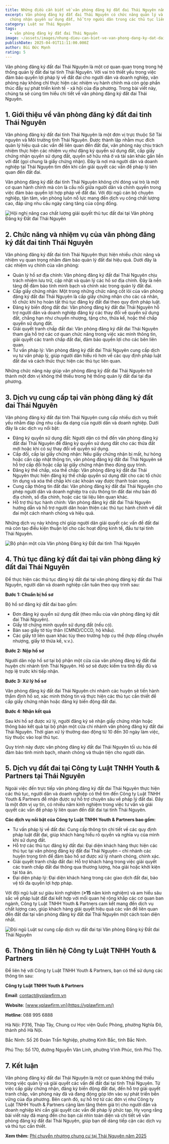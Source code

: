```yaml
---
title: Những điều cần biết về văn phòng đăng ký đất đai Thái Nguyên năm 2025
excerpt: Văn phòng đăng ký đất đai Thái Nguyên có chức năng quản lý và cấp giấy
  chứng nhận quyền sử dụng đất, hỗ trợ người dân trong các thủ tục liên quan
category: Luật sư Thái Nguyên
tags:
  - văn phòng đăng ký đất đai Thái Nguyên
image: ~/assets/images/nhung-dieu-can-biet-ve-van-phong-dang-ky-dat-dai-tinh-thai-nguyen-nam2025.jpg
publishDate: 2025-04-01T11:11:00.000Z
author: Bùi Đức Mạnh
rating: 5
---
```

Văn phòng đăng ký đất đai Thái Nguyên là một cơ quan quan trọng trong hệ thống quản lý đất đai tại tỉnh Thái Nguyên. Với vai trò thiết yếu trong việc đảm bảo quyền lợi pháp lý về đất đai cho người dân và doanh nghiệp, văn phòng này không chỉ thực hiện các nhiệm vụ hành chính mà còn góp phần thúc đẩy sự phát triển kinh tế - xã hội của địa phương. Trong bài viết này, chúng ta sẽ cùng tìm hiểu chi tiết về văn phòng đăng ký đất đai Thái Nguyên.

## 1. Giới thiệu về văn phòng đăng ký đất đai tỉnh Thái Nguyên

Văn phòng đăng ký đất đai tỉnh Thái Nguyên là một đơn vị trực thuộc Sở Tài nguyên và Môi trường tỉnh Thái Nguyên. Được thành lập nhằm mục đích quản lý hiệu quả các vấn đề liên quan đến đất đai, văn phòng này chịu trách nhiệm thực hiện các nhiệm vụ như đăng ký quyền sử dụng đất, cấp giấy chứng nhận quyền sử dụng đất, quyền sở hữu nhà ở và tài sản khác gắn liền với đất (gọi chung là giấy chứng nhận). Đây là nơi mà người dân và doanh nghiệp tại Thái Nguyên tìm đến khi cần giải quyết các vấn đề pháp lý liên quan đến đất đai.

Văn phòng đăng ký đất đai tỉnh Thái Nguyên không chỉ đóng vai trò là một cơ quan hành chính mà còn là cầu nối giữa người dân và chính quyền trong việc đảm bảo quyền lợi hợp pháp về đất đai. Với đội ngũ cán bộ chuyên nghiệp, tận tâm, văn phòng luôn nỗ lực mang đến dịch vụ công chất lượng cao, đáp ứng nhu cầu ngày càng tăng của cộng đồng.

![Hội nghị nâng cao chất lượng giải quyết thủ tục đất đai tại Văn phòng Đăng ký Đất đai Thái Nguyên](~/assets/images/hoi-nghi-nang-cao-chat-luong-giai-quyet-thu-tuc-dat-dai-tai-van-phong-dang-ky-dat-dai-thai-nguyen.jpg "Hội nghị nâng cao chất lượng giải quyết thủ tục đất đai tại Văn phòng Đăng ký Đất đai Thái Nguyên")

## 2. Chức năng và nhiệm vụ của văn phòng đăng ký đất đai tỉnh Thái Nguyên

Văn phòng đăng ký đất đai tỉnh Thái Nguyên thực hiện nhiều chức năng và nhiệm vụ quan trọng nhằm đảm bảo quản lý đất đai hiệu quả. Dưới đây là các nhiệm vụ chính của văn phòng:

* Quản lý hồ sơ địa chính: Văn phòng đăng ký đất đai Thái Nguyên chịu trách nhiệm lưu trữ, cập nhật và quản lý các hồ sơ địa chính. Đây là nền tảng để đảm bảo tính minh bạch và chính xác trong quản lý đất đai.
* Cấp giấy chứng nhận: Một trong những chức năng cốt lõi của văn phòng đăng ký đất đai Thái Nguyên là cấp giấy chứng nhận cho các cá nhân, tổ chức khi họ hoàn tất thủ tục đăng ký đất đai theo quy định pháp luật.
* Đăng ký biến động đất đai: Văn phòng đăng ký đất đai Thái Nguyên hỗ trợ người dân và doanh nghiệp đăng ký các thay đổi về quyền sử dụng đất, chẳng hạn như chuyển nhượng, tặng cho, thừa kế, hoặc thế chấp quyền sử dụng đất.
* Giải quyết tranh chấp đất đai: Văn phòng đăng ký đất đai Thái Nguyên tham gia hỗ trợ các cơ quan chức năng trong việc xác minh thông tin, giải quyết các tranh chấp đất đai, đảm bảo quyền lợi cho các bên liên quan.
* Tư vấn pháp lý: Văn phòng đăng ký đất đai Thái Nguyên cung cấp dịch vụ tư vấn pháp lý, giúp người dân hiểu rõ hơn về các quy định pháp luật đất đai và cách thức thực hiện các thủ tục liên quan.

Những chức năng này giúp văn phòng đăng ký đất đai Thái Nguyên trở thành một đơn vị không thể thiếu trong hệ thống quản lý đất đai tại địa phương.

## 3. Dịch vụ cung cấp tại văn phòng đăng ký đất đai Thái Nguyên

Văn phòng đăng ký đất đai tỉnh Thái Nguyên cung cấp nhiều dịch vụ thiết yếu nhằm đáp ứng nhu cầu đa dạng của người dân và doanh nghiệp. Dưới đây là các dịch vụ nổi bật:

* Đăng ký quyền sử dụng đất: Người dân có thể đến văn phòng đăng ký đất đai Thái Nguyên để đăng ký quyền sử dụng đất cho các thửa đất mới hoặc khi có sự thay đổi về quyền sử dụng.
* Cấp đổi, cấp lại giấy chứng nhận: Nếu giấy chứng nhận bị mất, hư hỏng hoặc cần cập nhật thông tin, văn phòng đăng ký đất đai Thái Nguyên sẽ hỗ trợ cấp đổi hoặc cấp lại giấy chứng nhận theo đúng quy trình.
* Đăng ký thế chấp, xóa thế chấp: Văn phòng đăng ký đất đai Thái Nguyên thực hiện đăng ký thế chấp quyền sử dụng đất cho các tổ chức tín dụng và xóa thế chấp khi các khoản vay được thanh toán xong.
* Cung cấp thông tin đất đai: Văn phòng đăng ký đất đai Thái Nguyên cho phép người dân và doanh nghiệp tra cứu thông tin đất đai như bản đồ địa chính, sổ địa chính, hoặc các tài liệu liên quan khác.
* Hỗ trợ thủ tục hành chính: Văn phòng đăng ký đất đai Thái Nguyên hướng dẫn và hỗ trợ người dân hoàn thiện các thủ tục hành chính về đất đai một cách nhanh chóng và hiệu quả.

Những dịch vụ này không chỉ giúp người dân giải quyết các vấn đề đất đai mà còn tạo điều kiện thuận lợi cho các hoạt động kinh tế, đầu tư tại tỉnh Thái Nguyên.

![Bộ phận một cửa Văn phòng Đăng ký Đất đai tỉnh Thái Nguyên](~/assets/images/bo-phan-mot-cua-van-phong-dang-ky-dat-dai-tinh-thai-nguyen.jpg "Bộ phận một cửa Văn phòng Đăng ký Đất đai tỉnh Thái Nguyên")

## 4. Thủ tục đăng ký đất đai tại văn phòng đăng ký đất đai Thái Nguyên

Để thực hiện các thủ tục đăng ký đất đai tại văn phòng đăng ký đất đai Thái Nguyên, người dân và doanh nghiệp cần tuân theo quy trình sau:

**Bước 1: Chuẩn bị hồ sơ**

Bộ hồ sơ đăng ký đất đai bao gồm:

* Đơn đăng ký quyền sử dụng đất (theo mẫu của văn phòng đăng ký đất đai Thái Nguyên).
* Giấy tờ chứng minh quyền sử dụng đất (nếu có).
* Bản sao giấy tờ tùy thân (CMND/CCCD, hộ khẩu).
* Các giấy tờ liên quan khác tùy theo trường hợp cụ thể (hợp đồng chuyển nhượng, giấy tờ thừa kế, v.v.).

**Bước 2: Nộp hồ sơ**

Người dân nộp hồ sơ tại bộ phận một cửa của văn phòng đăng ký đất đai huyện chi nhánh tỉnh Thái Nguyên. Hồ sơ sẽ được kiểm tra tính đầy đủ và hợp lệ trước khi tiếp nhận.

**Bước 3: Xử lý hồ sơ**

Văn phòng đăng ký đất đai Thái Nguyên chi nhánh các huyện sẽ tiến hành thẩm định hồ sơ, xác minh thông tin và thực hiện các thủ tục cần thiết để cấp giấy chứng nhận hoặc đăng ký biến động đất đai.

**Bước 4: Nhận kết quả**

Sau khi hồ sơ được xử lý, người đăng ký sẽ nhận giấy chứng nhận hoặc thông báo kết quả tại bộ phận một cửa chi nhánh văn phòng đăng ký đất đai Thái Nguyên. Thời gian xử lý thường dao động từ 10 đến 30 ngày làm việc, tùy thuộc vào loại thủ tục.

Quy trình này được văn phòng đăng ký đất đai Thái Nguyên tối ưu hóa để đảm bảo tính minh bạch, nhanh chóng và thuận tiện cho người dân.

## 5. Dịch vụ đất đai tại Công ty Luật TNHH Youth & Partners tại Thái Nguyên

Ngoài việc đến trực tiếp văn phòng đăng ký đất đai Thái Nguyên thực hiện các thủ tục, người dân và doanh nghiệp có thể tìm đến Công ty Luật TNHH Youth & Partners để nhận được sự hỗ trợ chuyên sâu về pháp lý đất đai. Đây là một đơn vị uy tín, có nhiều năm kinh nghiệm trong việc tư vấn và giải quyết các vấn đề pháp lý liên quan đến đất đai tại tỉnh Thái Nguyên.

**Các dịch vụ nổi bật của Công ty Luật TNHH Youth & Partners bao gồm:**

* Tư vấn pháp lý về đất đai: Cung cấp thông tin chi tiết về các quy định pháp luật đất đai, giúp khách hàng hiểu rõ quyền và nghĩa vụ của mình khi sử dụng đất.
* Hỗ trợ các thủ tục đăng ký đất đai: Đại diện khách hàng thực hiện các thủ tục tại văn phòng đăng ký đất đai Thái Nguyên – chi nhánh các huyện trong tỉnh để đảm bảo hồ sơ được xử lý nhanh chóng, chính xác.
* Giải quyết tranh chấp đất đai: Hỗ trợ khách hàng trong việc giải quyết các tranh chấp đất đai thông qua thương lượng, hòa giải hoặc khởi kiện tại tòa án.
* Đại diện pháp lý: Đại diện khách hàng trong các giao dịch đất đai, bảo vệ tối đa quyền lợi hợp pháp.

Với đội ngũ luật sư giàu kinh nghiệm (**\>15** năm kinh nghiệm) và am hiểu sâu sắc về pháp luật đất đai kết hợp với mối quan hệ rộng khắp các cơ quan ban ngành, Công ty Luật TNHH Youth & Partners cam kết mang đến dịch vụ chất lượng cao, giúp khách hàng giải quyết hiệu quả các vấn đề liên quan đến đất đai tại văn phòng đăng ký đất đai Thái Nguyên một cách toàn diện nhất.

![Đội ngũ Luật sư cung cấp dịch vụ đất đai tại Văn phòng Đăng ký Đất đai Thái Nguyên](~/assets/images/doi-ngu-luat-su-cung-cap-dich-vu-dat-dai-tai-van-phong-dang-ky-dat-dai-thai-nguyen.jpg "Đội ngũ Luật sư cung cấp dịch vụ đất đai tại Văn phòng Đăng ký Đất đai Thái Nguyên")

## 6. Thông tin liên hệ Công ty Luật TNHH Youth & Partners

Để liên hệ với Công ty Luật TNHH Youth & Partners, bạn có thể sử dụng các thông tin sau:

**Công ty Luật TNHH Youth & Partners**

**Email**: [contact@yplawfirm.vn](mailto:contact@yplawfirm.vn)

**Website**: [www.yplawfirm.vn](https://yplawfirm.vn/)

**Hotline**: 088 995 6888

Hà Nội: P316, Tháp Tây, Chung cư Học viện Quốc Phòng, phường Nghĩa Đô, thành phố Hà Nội.

Bắc Ninh: Số 26 Đoàn Trần Nghiệp, phường Kinh Bắc, tỉnh Bắc Ninh.

Phú Thọ: Số 170, đường Nguyễn Văn Linh, phường Vĩnh Phúc, tỉnh Phú Thọ.

## 7. Kết luận

Văn phòng đăng ký đất đai Thái Nguyên là một cơ quan không thể thiếu trong việc quản lý và giải quyết các vấn đề đất đai tại tỉnh Thái Nguyên. Từ việc cấp giấy chứng nhận, đăng ký biến động đất đai, đến hỗ trợ giải quyết tranh chấp, văn phòng này đã và đang đóng góp lớn vào sự phát triển bền vững của địa phương. Bên cạnh đó, sự hỗ trợ từ các đơn vị như Công ty Luật TNHH Youth & Partners càng làm tăng thêm giá trị cho người dân và doanh nghiệp khi cần giải quyết các vấn đề pháp lý phức tạp. Hy vọng rằng bài viết này đã mang đến cho bạn cái nhìn toàn diện và chi tiết về văn phòng đăng ký đất đai Thái Nguyên, giúp bạn dễ dàng tiếp cận các dịch vụ và thủ tục cần thiết.

**Xem thêm:** [Phí chuyển nhượng chung cư tại Thái Nguyên năm 2025](https://yplawfirm.vn/phap-ly/phi-chuyen-nhuong-chung-cu-tai-thai-nguyen-nam-2025)
